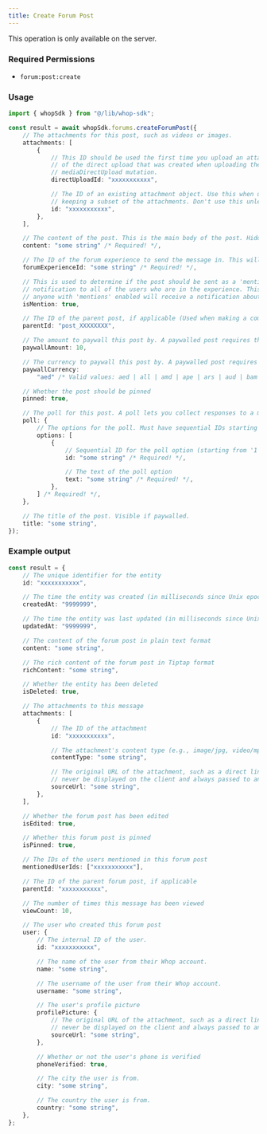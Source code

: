 ```yaml
---
title: Create Forum Post
---
```

<Note>This operation is only available on the server.</Note>

### Required Permissions
 - `forum:post:create`

### Usage

```typescript
import { whopSdk } from "@/lib/whop-sdk";

const result = await whopSdk.forums.createForumPost({
	// The attachments for this post, such as videos or images.
	attachments: [
		{
			// This ID should be used the first time you upload an attachment. It is the ID
			// of the direct upload that was created when uploading the file to S3 via the
			// mediaDirectUpload mutation.
			directUploadId: "xxxxxxxxxxx",

			// The ID of an existing attachment object. Use this when updating a resource and
			// keeping a subset of the attachments. Don't use this unless you know what you're doing.
			id: "xxxxxxxxxxx",
		},
	],

	// The content of the post. This is the main body of the post. Hidden if paywalled.
	content: "some string" /* Required! */,

	// The ID of the forum experience to send the message in. This will look like exp_xxxx.
	forumExperienceId: "some string" /* Required! */,

	// This is used to determine if the post should be sent as a 'mention'
	// notification to all of the users who are in the experience. This means that
	// anyone with 'mentions' enabled will receive a notification about this post.
	isMention: true,

	// The ID of the parent post, if applicable (Used when making a comment)
	parentId: "post_XXXXXXXX",

	// The amount to paywall this post by. A paywalled post requires the user to purchase it in order to view its content.
	paywallAmount: 10,

	// The currency to paywall this post by. A paywalled post requires the user to purchase it in order to view its content.
	paywallCurrency:
		"aed" /* Valid values: aed | all | amd | ape | ars | aud | bam | bgn | bhd | bob | brl | bsd | btc | cad | chf | clp | cop | crc | czk | dkk | dop | dzd | egp | etb | eth | eur | gbp | ghs | gmd | gtq | gyd | hkd | huf | idr | ils | inr | jmd | jod | jpy | kes | khr | krw | kwd | lkr | mad | mdl | mga | mkd | mnt | mop | mur | mxn | myr | nad | ngn | nok | nzd | omr | pen | php | pkr | pln | pyg | qar | ron | rsd | rub | rwf | sar | sek | sgd | thb | tnd | try | ttd | twd | tzs | usd | uyu | uzs | vnd | xcd | xof | zar */,

	// Whether the post should be pinned
	pinned: true,

	// The poll for this post. A poll lets you collect responses to a multiple choice question.
	poll: {
		// The options for the poll. Must have sequential IDs starting from 1
		options: [
			{
				// Sequential ID for the poll option (starting from '1')
				id: "some string" /* Required! */,

				// The text of the poll option
				text: "some string" /* Required! */,
			},
		] /* Required! */,
	},

	// The title of the post. Visible if paywalled.
	title: "some string",
});

```

### Example output

```typescript
const result = {
	// The unique identifier for the entity
	id: "xxxxxxxxxxx",

	// The time the entity was created (in milliseconds since Unix epoch)
	createdAt: "9999999",

	// The time the entity was last updated (in milliseconds since Unix epoch)
	updatedAt: "9999999",

	// The content of the forum post in plain text format
	content: "some string",

	// The rich content of the forum post in Tiptap format
	richContent: "some string",

	// Whether the entity has been deleted
	isDeleted: true,

	// The attachments to this message
	attachments: [
		{
			// The ID of the attachment
			id: "xxxxxxxxxxx",

			// The attachment's content type (e.g., image/jpg, video/mp4)
			contentType: "some string",

			// The original URL of the attachment, such as a direct link to S3. This should
			// never be displayed on the client and always passed to an Imgproxy transformer.
			sourceUrl: "some string",
		},
	],

	// Whether the forum post has been edited
	isEdited: true,

	// Whether this forum post is pinned
	isPinned: true,

	// The IDs of the users mentioned in this forum post
	mentionedUserIds: ["xxxxxxxxxxx"],

	// The ID of the parent forum post, if applicable
	parentId: "xxxxxxxxxxx",

	// The number of times this message has been viewed
	viewCount: 10,

	// The user who created this forum post
	user: {
		// The internal ID of the user.
		id: "xxxxxxxxxxx",

		// The name of the user from their Whop account.
		name: "some string",

		// The username of the user from their Whop account.
		username: "some string",

		// The user's profile picture
		profilePicture: {
			// The original URL of the attachment, such as a direct link to S3. This should
			// never be displayed on the client and always passed to an Imgproxy transformer.
			sourceUrl: "some string",
		},

		// Whether or not the user's phone is verified
		phoneVerified: true,

		// The city the user is from.
		city: "some string",

		// The country the user is from.
		country: "some string",
	},
};

```
